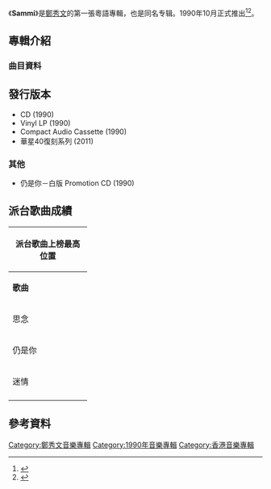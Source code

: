 {{Infobox album
| name       = Sammi
| type       = [[專輯|專輯]]
| artist     = [[鄭秀文|鄭秀文]]
| cover      = 
| released   = 1990年10月
| recorded   = 1990年
| length     = 
| genre      = [[粵語流行音樂|粵語流行音樂]]
| label      = [[華星唱片|華星唱片]]
| producer   = [[江港生|江港生]]、[[郭小霖|郭小霖]]
<!-- 未知參數 | number     = 10 -->
| reviews    = 
| prev_title = 
| prev_year  = 
| next_title = [[Holiday_(鄭秀文專輯)|Holiday]]
| next_year  = 1991 <!-- 6月18日 -->
}}
《'''Sammi'''》是[[鄭秀文|鄭秀文]]的第一張粵語專輯，也是同名专辑。1990年10月正式推出<ref>{{Cite book|title=吉他直通车 2|url=https://archive.org/details/jitazhitongcheb0002unse|last=刘天礼编配|first=|publisher=北京：蓝天出版社|year=2002年6月|isbn=7-80158-221-7|location=|pages=[https://archive.org/details/jitazhitongcheb0002unse/page/108 108]-109}}</ref><ref>{{Cite book|title=骨感天郑秀文|last=龙翔编著|first=|publisher=北京：新华出版社|year=2007年1月|isbn=7-5011-7791-0|location=|pages=20}}</ref>。

==專輯介紹==
===曲目資料===
{{Tracklist/common
| collapsed = 
| headline = 
| font_size = 
| total_length = 

| all_writing = 
| all_music = 
| all_lyrics = 
| all_arranger = 
| all_producer = 江港生
| an = except

| extra_column = 

| title1 = 仍是你
| note1 = 
| longnote1 = 改編自[[小比類卷香穗留|小比類卷香穗留]]的歌曲《Blame It On The Night》<br>'''派台歌曲''' 	
| music1 = Joe Curiale、Bob Garrett
| lyrics1 = [[潘偉源|潘偉源]]
| arranger1 = [[江港生|江港生]]
| extra1 = 
| length1 = 

| title2 = 繽紛舞曲
| note2 = 
| longnote2 = 改編自小比類卷香穗留的歌曲《Wild Generation》
| music2 = [[大内義昭|大内義昭]]
| lyrics2 = 潘偉源
| arranger2 = [[林鑛培|林鑛培]]
| extra2 = 
| length2 = 

| title3 = 思念
| note3 = 
| longnote3 = 改編自[[陳淑樺|陳淑樺]]的歌曲《夢醒時份》 <br>同曲曲目：[[衛蘭|衛蘭]]《心有不甘》 <br>'''派台歌曲'''
| music3 = [[李宗盛|李宗盛]]
| lyrics3 = 潘偉源
| arranger3 = [[郭小霖|郭小霖]]、蘇德華
| producer3 = 郭小霖
| extra3 = 
| length3 = 

| title4 = 夢燃燒
| note4 = 
| longnote4 = 改編自Sheila Majid的歌曲《Sinaran》
| music4 = Azian Abu Hassan、Johan Bia Mohd Nawawi
| lyrics4 = [[林振強|林振強]]
| arranger4 = 郭小霖
| producer4 = 郭小霖
| extra4 = 
| length4 = 

| title5 = 幻滅
| note5 = 
| longnote5 = 改編自{{link-en|Jane Olivor|Jane Olivor}}的歌曲《A Long And Lasting Love》<br>環球版本為《天荒愛未老》
| music5 = {{link-en|Gerry Goffin|Gerry Goffin}}、{{link-en|Michael Masser|Michael Masser}}
| lyrics5 = [[潘源良|潘源良]]
| arranger5 = [[Richard_Yuen|Richard Yuen]]
| extra5 = 
| length5 = 

| title6 = 迷情
| note6 = 
| longnote6 = 
| music6 = 林鑛培
| lyrics6 = [[陳少琪|陳少琪]]
| arranger6 = 林鑛培
| extra6 = 
| length6 = 

| title7 = 離別
| note7 = 
| longnote7 = 改編自竹內瑪莉亞的歌曲《[[Single_Again|シングル・アゲイン]]》<br>環球唱片版本為《原諒我是我》
| music7 = [[竹內瑪莉亞|竹內瑪莉亞]]
| lyrics7 = 陳少琪
| arranger7 = 江港生
| producer7 = 郭小霖
| extra7 = 
| length7 = 

| title8 = 最美麗一刻
| note8 = 
| longnote8 = 改編自Gloria Estefan的歌曲《Can't Stay Away From You》
| music8 = [[葛洛莉雅·伊斯特芬|Gloria M. Estefan]]、Enrique E. Garcia
| lyrics8 = [[林夕|林夕]]
| arranger8 = Richard Yuen
| extra8 = 
| length8 = 

| title9 = 期待的承諾
| note9 = 
| longnote9 = 改編自大森絹子的歌曲《One And Only》 
| music9 = [[栗林誠一郎|栗林誠一郎]]
| lyrics9 = [[潘偉源|潘偉源]]
| arranger9 = 江港生
| extra9 = 
| length9 = 

| title10 = 青春訪客
| note10 = 
| longnote10 = 改編自Linda Moore的歌曲《Watch My Body》
| music10 = [[Linda_Moore|Linda Moore]]、[[Mark_Gendel|Mark Gendel]]
| lyrics10 = [[周禮茂|周禮茂]]
| arranger10 = [[杜自持|杜自持]]
| extra10 = 
| length10 = 
}}

==發行版本==
*CD (1990)
*Vinyl LP (1990)
*Compact Audio Cassette (1990)
*華星40復刻系列 (2011)
===其他===
*仍是你－白版 Promotion CD (1990)

<!-- ==音樂錄影帶== -->

<!-- ==製作團隊== -->

==派台歌曲成績==
{| class="wikitable" cellpadding="1"
|-
! style= colspan="6" | '''派台歌曲上榜最高位置'''
|-
| width="140"| '''歌曲''' || width="50"| '''903''' || width="50"| '''RTHK''' || width="50"| '''997''' || width="50"| '''TVB''' || width="200"| '''備註'''
|-
| 思念 || 16 || - || / || 8 ||
|-
| 仍是你 || 20 || - || / || - ||
|-
| 迷情 || - || - || / || 7 ||
|-
|}

==參考資料==
{{reflist}}

<!-- ==外部連結== -->

{{鄭秀文}}

[[Category:鄭秀文音樂專輯|Category:鄭秀文音樂專輯]]
[[Category:1990年音樂專輯|Category:1990年音樂專輯]]
[[Category:香港音樂專輯|Category:香港音樂專輯]]